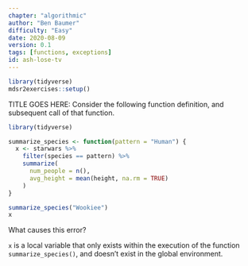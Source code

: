 ```yaml
---
chapter: "algorithmic"
author: "Ben Baumer"
difficulty: "Easy"
date: 2020-08-09 
version: 0.1
tags: [functions, exceptions]
id: ash-lose-tv
---
```


```r
library(tidyverse)
mdsr2exercises::setup()
```

TITLE GOES HERE: Consider the following function definition, and subsequent call of that function. 

```r
library(tidyverse)

summarize_species <- function(pattern = "Human") {
  x <- starwars %>%
    filter(species == pattern) %>%
    summarize(
      num_people = n(),
      avg_height = mean(height, na.rm = TRUE)
    )
}

summarize_species("Wookiee")
x
```

What causes this error? 

<!--answer-start-->
`x` is a local variable that only exists within the execution of the function `summarize_species()`, and doesn't exist in the global environment. 
<!--answer-end-->



